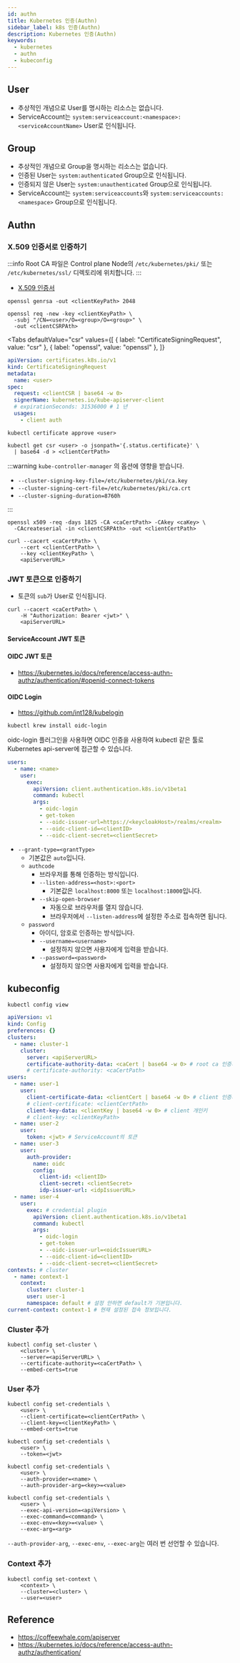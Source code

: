 ```yaml
---
id: authn
title: Kubernetes 인증(Authn)
sidebar_label: k8s 인증(Authn)
description: Kubernetes 인증(Authn)
keywords:
  - kubernetes
  - authn
  - kubeconfig
---
```



## User

- 추상적인 개념으로 User를 명시하는 리소스는 없습니다.
- ServiceAccount는 `system:serviceaccount:<namespace>:<serviceAccountName>` User로 인식됩니다.

## Group

- 추상적인 개념으로 Group을 명시하는 리소스는 없습니다.
- 인증된 User는 `system:authenticated` Group으로 인식됩니다.
- 인증되지 않은 User는 `system:unauthenticated` Group으로 인식됩니다.
- ServiceAccount는 `system:serviceaccounts`와 `system:serviceaccounts:<namespace>` Group으로 인식됩니다.

## Authn

### X.509 인증서로 인증하기

:::info
Root CA 파일은 Control plane Node의 `/etc/kubernetes/pki/` 또는 `/etc/kubernetes/ssl/` 디렉토리에 위치합니다.
:::

- [X.509 인증서](/docs/mlops/mlops/auth/tls/x509)

```shell
openssl genrsa -out <clientKeyPath> 2048
```

```shell
openssl req -new -key <clientKeyPath> \
  -subj "/CN=<user>/O=<group>/O=<group>" \
  -out <clientCSRPAth>
```

<Tabs
  defaultValue="csr"
  values={[
    { label: "CertificateSigningRequest", value: "csr" },
    { label: "openssl", value: "openssl" },
  ]}
>

<TabItem value="csr">

```yaml
apiVersion: certificates.k8s.io/v1
kind: CertificateSigningRequest
metadata:
  name: <user>
spec:
  request: <clientCSR | base64 -w 0>
  signerName: kubernetes.io/kube-apiserver-client
  # expirationSeconds: 31536000 # 1 년
  usages:
    - client auth
```

```shell
kubectl certificate approve <user>
```

```shell
kubectl get csr <user> -o jsonpath='{.status.certificate}' \
  | base64 -d > <clientCertPath>
```

:::warning
`kube-controller-manager` 의 옵션에 영향을 받습니다.

- `--cluster-signing-key-file=/etc/kubernetes/pki/ca.key`
- `--cluster-signing-cert-file=/etc/kubernetes/pki/ca.crt`
- `--cluster-signing-duration=8760h`

:::

</TabItem>

<TabItem value="openssl">

```shell
openssl x509 -req -days 1825 -CA <caCertPath> -CAkey <caKey> \
  -CAcreateserial -in <clientCSRPAth> -out <clientCertPath>
```

</TabItem>

</Tabs>

```shell
curl --cacert <caCertPath> \
    --cert <clientCertPath> \
    --key <clientKeyPath> \
    <apiServerURL>
```

### JWT 토큰으로 인증하기

- 토큰의 `sub`가 User로 인식됩니다.

```shell
curl --cacert <caCertPath> \
    -H "Authorization: Bearer <jwt>" \
    <apiServerURL>
```

#### ServiceAccount JWT 토큰

#### OIDC JWT 토큰

- https://kubernetes.io/docs/reference/access-authn-authz/authentication/#openid-connect-tokens

#### OIDC Login

- https://github.com/int128/kubelogin

```shell
kubectl krew install oidc-login
```

oidc-login 플러그인을 사용하면 OIDC 인증을 사용하여 kubectl 같은 툴로 Kubernetes api-server에 접근할 수 있습니다.

```yaml
users:
  - name: <name>
    user:
      exec:
        apiVersion: client.authentication.k8s.io/v1beta1
        command: kubectl
        args:
          - oidc-login
          - get-token
          - --oidc-issuer-url=https://<keycloakHost>/realms/<realm>
          - --oidc-client-id=<clientID>
          - --oidc-client-secret=<clientSecret>
```

- `--grant-type=<grantType>`
  - 기본값은 `auto`입니다.
  - `authcode`
    - 브라우저를 통해 인증하는 방식입니다.
    - `--listen-address=<host>:<port>`
      - 기본값은 `localhost:8000` 또는 `localhost:18000`입니다.
    - `--skip-open-browser`
      - 자동으로 브라우저를 열지 않습니다.
      - 브라우저에서 `--listen-address`에 설정한 주소로 접속하면 됩니다.
  - `password`
    - 아이디, 암호로 인증하는 방식입니다.
    - `--username=<username>`
      - 설정하지 않으면 사용자에게 입력을 받습니다.
    - `--password=<password>`
      - 설정하지 않으면 사용자에게 입력을 받습니다.

## kubeconfig

```shell
kubectl config view
```

```yaml
apiVersion: v1
kind: Config
preferences: {}
clusters:
  - name: cluster-1
    cluster:
      server: <apiServerURL>
      certificate-authority-data: <caCert | base64 -w 0> # root ca 인증서
      # certificate-authority: <caCertPath>
users:
  - name: user-1
    user:
      client-certificate-data: <clientCert | base64 -w 0> # client 인증서
      # client-certificate: <clientCertPath>
      client-key-data: <clientKey | base64 -w 0> # client 개인키
      # client-key: <clientKeyPath>
  - name: user-2
    user:
      token: <jwt> # ServiceAccount의 토큰
  - name: user-3
    user:
      auth-provider:
        name: oidc
        config:
          client-id: <clientID>
          client-secret: <clientSecret>
          idp-issuer-url: <idpIssuerURL>
  - name: user-4
    user:
      exec: # credential plugin
        apiVersion: client.authentication.k8s.io/v1beta1
        command: kubectl
        args:
          - oidc-login
          - get-token
          - --oidc-issuer-url=<oidcIssuerURL>
          - --oidc-client-id=<clientID>
          - --oidc-client-secret=<clientSecret>
contexts: # cluster
  - name: context-1
    context:
      cluster: cluster-1
      user: user-1
      namespace: default # 설정 안하면 default가 기본입니다.
current-context: context-1 # 현재 설정된 접속 정보입니다.
```

### Cluster 추가

```shell
kubectl config set-cluster \
    <cluster> \
    --server=<apiServerURL> \
    --certificate-authority=<caCertPath> \
    --embed-certs=true
```

### User 추가

```shell
kubectl config set-credentials \
    <user> \
    --client-certificate=<clientCertPath> \
    --client-key=<clientKeyPath> \
    --embed-certs=true
```

```shell
kubectl config set-credentials \
    <user> \
    --token=<jwt>
```

```shell
kubectl config set-credentials \
    <user> \
    --auth-provider=<name> \
    --auth-provider-arg=<key>=<value>
```

```shell
kubectl config set-credentials \
    <user> \
    --exec-api-version=<apiVersion> \
    --exec-command=<command> \
    --exec-env=<key>=<value> \
    --exec-arg=<arg>
```

`--auth-provider-arg`, `--exec-env`, `--exec-arg`는 여러 번 선언할 수 있습니다.

### Context 추가

```shell
kubectl config set-context \
    <context> \
    --cluster=<cluster> \
    --user=<user>
```

## Reference

- https://coffeewhale.com/apiserver
- https://kubernetes.io/docs/reference/access-authn-authz/authentication/
